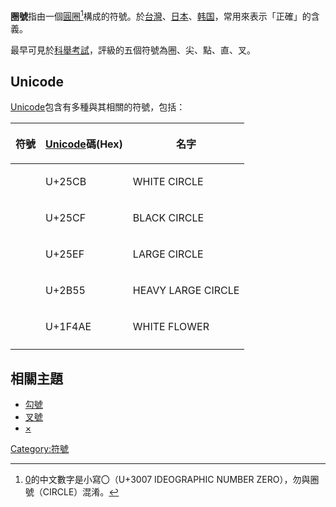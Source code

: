 {{about|||圈 (消歧义)}}
'''圈號'''指由一個[[圓|圓圈]]<ref>[[0|0]]的中文數字是小寫〇（U+3007 IDEOGRAPHIC NUMBER ZERO），勿與圈號（CIRCLE）混淆。</ref>構成的符號。於[[台灣|台灣]]、[[日本|日本]]、[[韩国|韩国]]，常用來表示「正確」的含義。

最早可見於[[科举|科舉考試]]，評級的五個符號為圈、尖、點、直、叉。{{來源請求}}

==Unicode==
[[Unicode|Unicode]]包含有多種與其相關的符號，包括：
{| class="wikitable"
|-
!符號||[[wikibooks:Unicode/Character_reference/2000-2FFF|Unicode]]碼(Hex) ||名字
|-
|<big>{{unicode|○}}</big>||U+25CB||WHITE CIRCLE
|-
|<big>{{unicode|●}}</big>||U+25CF||BLACK CIRCLE
|-
|<big>{{unicode|◯}}</big>||U+25EF||LARGE CIRCLE
|-
|<big>{{unicode|⭕}}</big>||U+2B55||HEAVY LARGE CIRCLE
|-
|<big>{{unicode|💮}}</big>||U+1F4AE||WHITE FLOWER
|-
|}

==相關主題==
*[[勾號|勾號]]
*[[叉號|叉號]]
*[[×|×]]

{{stub}}

[[Category:符號|Category:符號]]